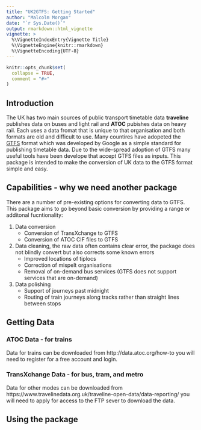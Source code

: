 ```yaml
---
title: "UK2GTFS: Getting Started"
author: "Malcolm Morgan"
date: "`r Sys.Date()`"
output: rmarkdown::html_vignette
vignette: >
  %\VignetteIndexEntry{Vignette Title}
  %\VignetteEngine{knitr::rmarkdown}
  %\VignetteEncoding{UTF-8}
---
```


```r
knitr::opts_chunk$set(
  collapse = TRUE,
  comment = "#>"
)
```

## Introduction

The UK has two main sources of public transport timetable data **traveline** publishes data on buses and light rail and **ATOC** pubishes data on heavy rail. Each uses a data fromat that is unique to that organisation and both formats are old and difficult to use.  Many countires have adopeted the [GTFS](https://developers.google.com/transit/gtfs/) format which was developed by Google as a simple standard for publishing timetable data. Due to the wide-spread adoption of GTFS many useful tools have been develope that accept GTFS files as inputs. This package is intended to make the conversion of UK data to the GTFS format simple and easy.

## Capabilities - why we need another package

There are a number of pre-existing options for converting data to GTFS. This package aims to go beyond basic conversion by providing a range or additonal fucntionality:

1. Data conversion
    + Conversion of TransXchange to GTFS
    + Conversion of ATOC CIF files to GTFS 
1. Data cleaning, the raw data often contains clear error, the package does not blindly convert but also corrects some known errors
    + Improved locations of tiplocs
    + Correction of mispelt organisations
    + Removal of on-demand bus services (GTFS does not support services that are on-demand)
1. Data polishing
    + Support of journeys past midnight
    + Routing of train journeys along tracks rather than straight lines between stops


## Getting Data

### ATOC Data - for trains

Data for trains can be downloaded from http://data.atoc.org/how-to you will need to register for a free account and login.

### TransXchange Data - for bus, tram, and metro

Data for other modes can be downloaded from https://www.travelinedata.org.uk/traveline-open-data/data-reporting/ you will need to apply for access to the FTP sever to download the data.

## Using the package





